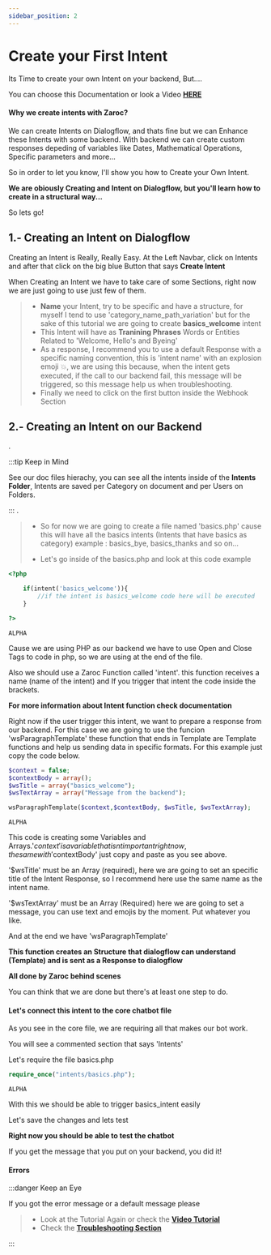 ```yaml
---
sidebar_position: 2
---
```


# Create your First Intent


Its Time to create your own Intent on your backend, But....

You can choose this Documentation or look a Video [**HERE**](https://google.com)

#### Why we create intents with Zaroc?

We can create Intents on Dialogflow, and thats fine but we can Enhance these Intents with some backend. With backend we can create custom responses depeding of variables like Dates, Mathematical Operations, Specific parameters and more...

So in order to let you know, I'll show you how to Create your Own Intent.

**We are obiously Creating and Intent on Dialogflow, but you'll learn how to create in a structural way...**

So lets go!

## 1.- Creating an Intent on Dialogflow

Creating an Intent is Really, Really Easy. At the Left Navbar, click on Intents and after that click on the big blue Button that says **Create Intent**

When Creating an Intent we have to take care of some Sections, right now we are just going to use just few of them.

> - **Name** your Intent, try to be specific and have a structure, for myself I tend to use 'category_name_path_variation' but for the sake of this tutorial we are going to create **basics_welcome** intent
> - This Intent will have as **Tranining Phrases** Words or Entities Related to 'Welcome, Hello's and Byeing'
> - As a response, I recommend you to use a default Response with a specific naming convention, this is 'intent name' with an explosion emoji 💥, we are using this because, when the intent gets executed, if the call to our backend fail, this message will be triggered, so this message help us when troubleshooting.
> - Finally we need to click on the first button inside the Webhook Section

## 2.- Creating an Intent on our Backend

.

:::tip Keep in Mind

See our doc files hierachy, you can see all the intents inside of the **Intents Folder**, Intents are saved per Category on document and per Users on Folders.

:::
.

> - So for now we are going to create a file named 'basics.php' cause this will have all the basics intents (Intents that have basics as category) example : basics_bye, basics_thanks and so on...
>
> - Let's go inside of the basics.php and look at this code example

<Tabs>
<TabItem value="php" label="PHP">

```php
<?php

    if(intent('basics_welcome')){
        //if the intent is basics_welcome code here will be executed
    }

?>
```

</TabItem>
<TabItem value="nodejs" label="Node.js">

```nodejs
ALPHA
```

</TabItem>
</Tabs>

Cause we are using PHP as our backend we have to use Open and Close Tags to code in php, so we are using **<?php** at the begin and **?>** at the end of the file.

Also we should use a Zaroc Function called 'intent'.
this function receives a name (name of the intent) and If you trigger that intent the code inside the brackets.

**For more information about Intent function check documentation**

Right now if the user trigger this intent, we want to prepare a response from our backend. For this case we are going to use the funcion 'wsParagraphTemplate' these function that ends in Template are Template functions and help us sending data in specific formats. For this example just copy the code below.

<Tabs>
<TabItem value="php" label="PHP">

```php
$context = false;
$contextBody = array();
$wsTitle = array("basics_welcome");
$wsTextArray = array("Message from the backend");

wsParagraphTemplate($context,$contextBody, $wsTitle, $wsTextArray);
```

</TabItem>
<TabItem value="nodejs" label="Node.js">

```nodejs
ALPHA
```

</TabItem>
</Tabs>

This code is creating some Variables and Arrays.'$context' is a variable that isnt important right now, the same with '$contextBody' just copy and paste as you see above.

'$wsTitle' must be an Array (required), here we are going to set an specific title of the Intent Response, so I recommend here use the same name as the intent name.

'$wsTextArray' must be an Array (Required) here we are going to set a message, you can use text and emojis by the moment. Put whatever you like.

And at the end we have 'wsParagraphTemplate'

**This function creates an Structure that dialogflow can understand (Template) and is sent as a Response to dialogflow**

**All done by Zaroc behind scenes**

You can think that we are done but there's at least one step to do.

#### Let's connect this intent to the core chatbot file

As you see in the core file, we are requiring all that makes our bot work.

You will see a commented section that says 'Intents'

Let's require the file basics.php

<Tabs>
<TabItem value="php" label="PHP">

```php
require_once("intents/basics.php");
```

</TabItem>
<TabItem value="nodejs" label="Node.js">

```nodejs
ALPHA
```

</TabItem>
</Tabs>

With this we should be able to trigger basics_intent easily

Let's save the changes and lets test

**Right now you should be able to test the chatbot**

If you get the message that you put on your backend, you did it!

#### Errors

:::danger Keep an Eye

If you got the error message or a default message please

> - Look at the Tutorial Again or check the [**Video Tutorial**](https://google.com)
> - Check the [**Troubleshooting Section**](./../zaroc-advanced/troubleshooting)

:::
